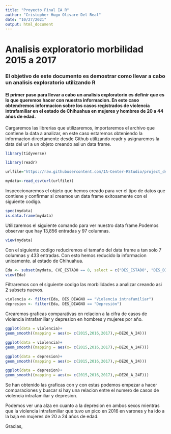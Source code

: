 ---
title: "Proyecto Final IA R"
author: "Cristopher Hugo Olivare Del Real"
date: "10/27/2021"
output: html_document
---

# Analisis exploratorio morbilidad 2015 a 2017  

### El objetivo de este documento es demostrar como llevar a cabo un analisis exploratorio utilizando R  

#### El primer paso para llevar a cabo un analisis exploratorio es definir que es lo que queremos hacer con nuestra informacion. En este caso obtendremos informacion sobre los casos registrados de  violencia intrafamiliar en el estado de Chihuahua en mujeres y hombres de 20 a 44 años de edad.  

Cargaremos las librerias que utilizaremos, importaremos el archivo que contiene la data a analizar, en este caso estaremos obteniendo la informacion directamente desde Github utilizando readr y asignaremos la data del url a un objeto creando asi un data frame.  

```{r}
library(tidyverse)
```

```{r}
library(readr)
```

```{r}
urlfile="https://raw.githubusercontent.com/IA-Center-RStudio/project_ds_r_v2-Cristopherolivares1/main/data/morbilidad_2015_2017.csv?token=AWDXUOIW66URNBPMNRIDCV3BPIVRS"
```

```{r}
mydata<-read_csv(url(urlfile))
```

Inspeccionaremos el objeto que hemos creado para ver el tipo de datos que contiene y confirmar si creamos un data frame exitosamente con el siguiente codigo.

```{r}
spec(mydata)
is.data.frame(mydata)
```

Utilizaremos el siguiente comando para ver nuestro data frame.Podemos observar que hay 13,856 entradas y 97 columnas.

```{r}
view(mydata)
```

Con el siguiente codigo reduciremos el tamaño del data frame a tan solo 7 columnas y 433 entradas. Con esto hemos reducido la informacion unicamente. al estado de Chihuahua.

```{r}
Eda <- subset(mydata, CVE_ESTADO == 8, select = c("DES_ESTADO", "DES_DIAGNO","DE20_A_24","DE25_A_44","DE20_A_24F","DE25_A_44F","PERIODO") )
view(Eda)
```

Filtraremos con el siguiente codigo las  morbilidades a analizar creando asi 2 subsets nuevos.
```{r}
violencia <- filter(Eda, DES_DIAGNO == "Violencia intrafamiliar")
depresion <- filter(Eda, DES_DIAGNO == "Depresión")
```

Crearemos graficas comparativas en relacion a la cifra de casos de violencia intrafamiliar y depresion en hombres y mujeres por año.

```{r}
ggplot(data = violencia)+ 
geom_smooth((mapping = aes(x= c(2015,2016,2017),y=DE20_A_24)))
```

```{r}
ggplot(data = violencia)+ 
geom_smooth((mapping = aes(x= c(2015,2016,2017),y=DE20_A_24F)))
```

```{r}
ggplot(data = depresion)+ 
geom_smooth((mapping = aes(x= c(2015,2016,2017),y=DE20_A_24)))

```

```{r}
ggplot(data = depresion)+ 
geom_smooth((mapping = aes(x= c(2015,2016,2017),y=DE20_A_24F)))
```


Se han obtenido las graficas con y con estas podemos empezar a hacer comparaciones y buscar si hay una relacion entre el numero de casos de violencia intrafamiliar y depresion.

Podemos ver una alza en cuanto a la depresion en ambos sexos mientras que la violencia intrafamiliar que tuvo un pico en 2016 en varones y ha ido a la baja en mujeres de 20 a 24 años de edad.

Gracias,







